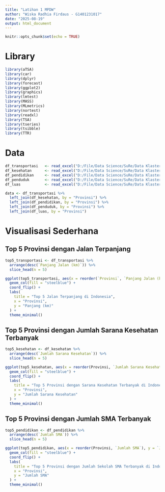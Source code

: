 ```yaml
---
title: "Latihan 1 MPDW"
author: "Wiska Radhia Firdaus - G1401231017"
date: "2025-08-19"
output: html_document
---
```


```r
knitr::opts_chunk$set(echo = TRUE)
```

# Library

```r
library(aTSA)
library(car)
library(dplyr)
library(forecast)
library(ggplot2)
library(graphics)
library(lmtest)
library(MASS)
library(MLmetrics)
library(nortest)
library(readxl)
library(TSA)
library(tseries)
library(tsibble)
library(TTR)
```

# Data

```r
df_transportasi   <- read_excel("D:/File/Data Science/SuRe/Data Klastering.xlsx", sheet = "Transportasi")
df_kesehatan      <- read_excel("D:/File/Data Science/SuRe/Data Klastering.xlsx", sheet = "Kesehatan")
df_pendidikan     <- read_excel("D:/File/Data Science/SuRe/Data Klastering.xlsx", sheet = "Pendidikan")
df_penduduk       <- read_excel("D:/File/Data Science/SuRe/Data Klastering.xlsx", sheet = "Penduduk")
df_luas           <- read_excel("D:/File/Data Science/SuRe/Data Klastering.xlsx", sheet = "Luas")

data <- df_transportasi %>%
  left_join(df_kesehatan, by = "Provinsi") %>%
  left_join(df_pendidikan, by = "Provinsi") %>%
  left_join(df_penduduk, by = "Provinsi") %>%
  left_join(df_luas, by = "Provinsi")
```

# Visualisasi Sederhana
## Top 5 Provinsi dengan Jalan Terpanjang

```r
top5_transportasi <- df_transportasi %>%
  arrange(desc(`Panjang Jalan (km)`)) %>%
  slice_head(n = 5)

ggplot(top5_transportasi, aes(x = reorder(`Provinsi`, `Panjang Jalan (km)`), y = `Panjang Jalan (km)`)) +
  geom_col(fill = "steelblue") +
  coord_flip() +
  labs(
    title = "Top 5 Jalan Terpanjang di Indonesia",
    x = "Provinsi",
    y = "Panjang (km)"
  ) +
  theme_minimal()
```

## Top 5 Provinsi dengan Jumlah Sarana Kesehatan Terbanyak

```r
top5_kesehatan <- df_kesehatan %>%
  arrange(desc(`Jumlah Sarana Kesehatan`)) %>%
  slice_head(n = 5)

ggplot(top5_kesehatan, aes(x = reorder(Provinsi, `Jumlah Sarana Kesehatan`), y = `Jumlah Sarana Kesehatan`)) +
  geom_col(fill = "steelblue") +
  coord_flip() +
  labs(
    title = "Top 5 Provinsi dengan Sarana Kesehatan Terbanyak di Indonesia",
    x = "Provinsi",
    y = "Jumlah Sarana Kesehatan"
  ) +
  theme_minimal()
```

## Top 5 Provinsi dengan Jumlah SMA Terbanyak

```r
top5_pendidikan <- df_pendidikan %>%
  arrange(desc(`Jumlah SMA`)) %>%
  slice_head(n = 5)

ggplot(top5_pendidikan, aes(x = reorder(Provinsi, `Jumlah SMA`), y = `Jumlah SMA`)) +
  geom_col(fill = "steelblue") +
  coord_flip() +
  labs(
    title = "Top 5 Provinsi dengan Jumlah Sekolah SMA Terbanyak di Indonesia",
    x = "Provinsi",
    y = "Jumlah SMA"
  ) +
  theme_minimal()
```

